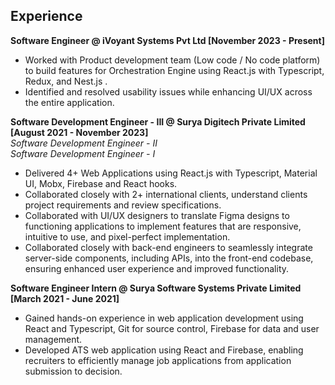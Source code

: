 ## Experience

**Software Engineer @ iVoyant Systems Pvt Ltd [November 2023 - Present]**<br />

- Worked with Product development team (Low code / No code platform) to build features for Orchestration Engine using React.js with Typescript, Redux, and Nest.js .
- Identified and resolved usability issues while enhancing UI/UX across the entire application.

**Software Development Engineer - III @ Surya Digitech Private Limited [August 2021 - November 2023]**<br />
_Software Development Engineer - II_<br />
_Software Development Engineer - I_

- Delivered 4+ Web Applications using React.js with Typescript, Material UI, Mobx, Firebase and React hooks.
- Collaborated closely with 2+ international clients, understand clients project requirements and review
specifications.
- Collaborated with UI/UX designers to translate Figma designs to functioning applications to implement
features that are responsive, intuitive to use, and pixel-perfect implementation.
- Collaborated closely with back-end engineers to seamlessly integrate server-side components, including
APIs, into the front-end codebase, ensuring enhanced user experience and improved functionality.

**Software Engineer Intern @ Surya Software Systems Private Limited [March 2021 - June 2021]**<br />

- Gained hands-on experience in web application development using React and Typescript, Git for source control, Firebase for data and user management.
- Developed ATS web application using React and Firebase, enabling recruiters to efficiently manage job applications from application submission to decision.

